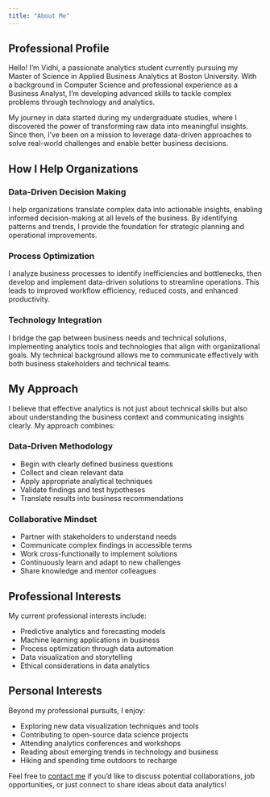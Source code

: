 ```yaml
---
title: "About Me"
---
```


## Professional Profile

Hello! I'm Vidhi, a passionate analytics student currently pursuing my Master of Science in Applied Business Analytics at Boston University. With a background in Computer Science and professional experience as a Business Analyst, I'm developing advanced skills to tackle complex problems through technology and analytics.

My journey in data started during my undergraduate studies, where I discovered the power of transforming raw data into meaningful insights. Since then, I've been on a mission to leverage data-driven approaches to solve real-world challenges and enable better business decisions.

## How I Help Organizations

::: {.grid}

::: {.g-col-12 .g-col-md-4 .card .p-3 .mb-3}
### Data-Driven Decision Making
I help organizations translate complex data into actionable insights, enabling informed decision-making at all levels of the business. By identifying patterns and trends, I provide the foundation for strategic planning and operational improvements.
:::

::: {.g-col-12 .g-col-md-4 .card .p-3 .mb-3}
### Process Optimization
I analyze business processes to identify inefficiencies and bottlenecks, then develop and implement data-driven solutions to streamline operations. This leads to improved workflow efficiency, reduced costs, and enhanced productivity.
:::

::: {.g-col-12 .g-col-md-4 .card .p-3 .mb-3}
### Technology Integration
I bridge the gap between business needs and technical solutions, implementing analytics tools and technologies that align with organizational goals. My technical background allows me to communicate effectively with both business stakeholders and technical teams.
:::

:::

## My Approach

I believe that effective analytics is not just about technical skills but also about understanding the business context and communicating insights clearly. My approach combines:

::: {.grid}

::: {.g-col-12 .g-col-md-6}
### Data-Driven Methodology
- Begin with clearly defined business questions
- Collect and clean relevant data
- Apply appropriate analytical techniques
- Validate findings and test hypotheses
- Translate results into business recommendations
:::

::: {.g-col-12 .g-col-md-6}
### Collaborative Mindset
- Partner with stakeholders to understand needs
- Communicate complex findings in accessible terms
- Work cross-functionally to implement solutions
- Continuously learn and adapt to new challenges
- Share knowledge and mentor colleagues
:::

:::

## Professional Interests

My current professional interests include:

- Predictive analytics and forecasting models
- Machine learning applications in business
- Process optimization through data automation
- Data visualization and storytelling
- Ethical considerations in data analytics

## Personal Interests

Beyond my professional pursuits, I enjoy:

- Exploring new data visualization techniques and tools
- Contributing to open-source data science projects
- Attending analytics conferences and workshops
- Reading about emerging trends in technology and business
- Hiking and spending time outdoors to recharge

Feel free to [contact me](/contact.qmd) if you'd like to discuss potential collaborations, job opportunities, or just connect to share ideas about data analytics!